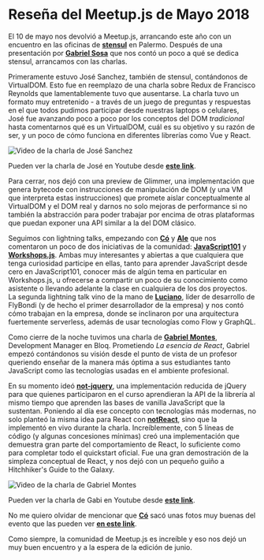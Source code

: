 

# Reseña del Meetup.js de Mayo 2018

El 10 de mayo nos devolvió a Meetup.js, arrancando este año con un encuentro en las oficinas de **[stensul](https://stensul.com/)** en Palermo. Después de una presentación por **[Gabriel Sosa](https://twitter.com/pendexgabo)** que nos contó un poco a qué se dedica stensul, arrancamos con las charlas.

Primeramente estuvo José Sanchez, también de stensul, contándonos de VirtualDOM. Esto fue en reemplazo de una charla sobre Redux de Francisco Reynolds que lamentablemente tuvo que ausentarse. La charla tuvo un formato muy entretenido - a través de un juego de preguntas y respuestas en el que todos pudimos participar desde nuestras laptops o celulares, José fue avanzando poco a poco por los conceptos del DOM _tradicional_ hasta comentarnos qué es un VirtualDOM, cuál es su objetivo y su razón de ser, y un poco de cómo funciona en diferentes librerías como Vue y React.

<img src={Jose} alt="Video de la charla de José Sanchez" />

Pueden ver la charla de José en Youtube desde **[este link](https://www.youtube.com/watch?v=xA93dmkfcSQ)**.

Para cerrar, nos dejó con una preview de Glimmer, una implementación que genera bytecode con instrucciones de manipulación de DOM (y una VM que interpreta estas instrucciones) que promete aislar conceptualmente al VirtualDOM y el DOM real y darnos no solo mejoras de performance si no también la abstracción para poder trabajar por encima de otras plataformas que puedan exponer una API similar a la del DOM clásico.

Seguimos con lightning talks, empezando con **[Có](https://twitter.com/co_constanza)** y **[Ale](https://twitter.com/alekrumkamp)** que nos comentaron un poco de dos iniciativas de la comunidad: **[JavaScript101](https://twitter.com/javascript_101)** y **[Workshops.js](https://twitter.com/workshopsjs)**. Ambas muy interesantes y abiertas a que cualquiera que tenga curiosidad participe en ellas, tanto para aprender JavaScript desde cero en JavaScript101, conocer más de algún tema en particular en Workshops.js, u ofrecerse a compartir un poco de su conocimiento como asistente o llevando adelante la clase en cualquiera de los dos proyectos. La segunda lightning talk vino de la mano de **[Luciano](https://twitter.com/lfantone)**, líder de desarrollo de FlyBondi (y de hecho el primer desarrollador de la empresa) y nos contó cómo trabajan en la empresa, donde se inclinaron por una arquitectura fuertemente serverless, además de usar tecnologías como Flow y GraphQL.

Como cierre de la noche tuvimos una charla de **[Gabriel Montes](https://twitter.com/gab_montes)**, Development Manager en Bloq. Prometiendo _La esencia de React_, Gabriel empezó contándonos su visión desde el punto de vista de un profesor queriendo enseñar de la manera más óptima a sus estudiantes tanto JavaScript como las tecnologías usadas en el ambiente profesional.

En su momento ideó **[not-jquery](https://gist.github.com/gabmontes/535a7b3b059b2a301a55b43e90ee0101)**, una implementación reducida de jQuery para que quienes participaron en el curso aprendieran la API de la librería al mismo tiempo que aprenden las bases de vanilla JavaScript que la sustentan. Poniendo al día ese concepto con tecnologías más modernas, no solo planteó la misma idea para React con **[notReact](https://github.com/gabmontes/exploring-not-react)**, sino que la implementó en vivo durante la charla. Increíblemente, con 5 líneas de código (y algunas concesiones mínimas) creó una implementación que demuestra gran parte del comportamiento de React, lo suficiente como para completar todo el quickstart oficial. Fue una gran demostración de la simpleza conceptual de React, y nos dejó con un pequeño guiño a Hitchhiker's Guide to the Galaxy.

<img src={Gabi} alt="Video de la charla de Gabriel Montes" />

Pueden ver la charla de Gabi en Youtube desde **[este link](https://www.youtube.com/watch?v=QtiDA8KkM3U)**.

No me quiero olvidar de mencionar que **[Có](https://twitter.com/co_constanza)** sacó unas fotos muy buenas del evento que las pueden ver **[en este link](https://www.facebook.com/groups/1572363023007913/permalink/2087021364875407/)**.

Como siempre, la comunidad de Meetup.js es increíble y eso nos dejó un muy buen encuentro y a la espera de la edición de junio.

